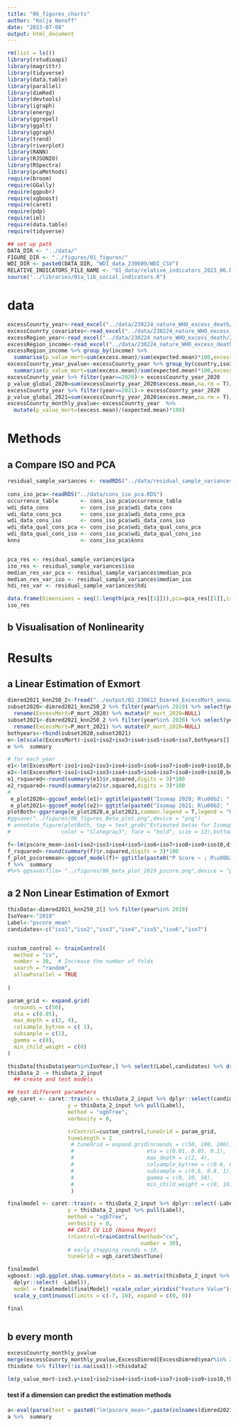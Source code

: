 ```yaml
---
title: "06_figures_charts"
author: "Kolja Nenoff"
date: "2023-07-08"
output: html_document
---
```


```r
rm(list = ls())
library(rstudioapi)
library(magrittr)
library(tidyverse)
library(data.table)
library(parallel)
library(dimRed)
library(devtools)
library(igraph)
library(energy)
library(ggrepel)
library(ggalt)
library(ggraph)
library(trend)
library(riverplot)
library(RANN)
library(RJSONIO)
library(RSpectra)
library(pcaMethods)
require(broom)
require(GGally)
require(ggpubr)
require(xgboost)
require(caret)
require(pdp)
require(iml)
require(data.table)
require(tidyverse)
```
```r
## set up path
DATA_DIR <- "../data/"
FIGURE_DIR <- "../figures/01_figures/"
WDI_DIR <- paste0(DATA_DIR, "WDI_data_230609/WDI_CSV")
RELATIVE_INDICATORS_FILE_NAME <- "01_data/relative_indicators_2023_06.R" # nolint
source("../libraries/01a_lib_social_indicators.R")

```
# data
```r
excessCounrty_year<-read_excel("../data/230224_nature_WHO_excess_death/2022-03-25_covid-19_gem/WHO_COVID_Excess_Deaths_EstimatesByCountry.xlsx",sheet = 2)
excessCounrty_covariates<-read_excel("../data/230224_nature_WHO_excess_death/2022-03-25_covid-19_gem/WHO_COVID_Excess_Deaths_EstimatesByCountry.xlsx",sheet = 3)
excessRegion_year<-read_excel("../data/230224_nature_WHO_excess_death/2022-03-25_covid-19_gem/WHO_COVID_Excess_Deaths_EstimatesByRegion.xlsx",sheet = 2)
excessRegion_income<-read_excel("../data/230224_nature_WHO_excess_death/2022-03-25_covid-19_gem/WHO_COVID_Excess_Deaths_EstimatesByIncome.xlsx",sheet = 2)
excessRegion_income %>% group_by(income) %>% 
  summarise(p_value_mort=sum(excess.mean)/sum(expected.mean)*100,excess_comul=sum(excess.mean))
excessCounrty_year_pvalue<-excessCounrty_year %>% group_by(country,iso3,year) %>% 
  summarise(p_value_mort=sum(excess.mean)/sum(expected.mean)*100,excess_comul=sum(excess.mean))
excessCounrty_year %>% filter(year==2020)-> excessCounrty_year_2020
p_value_global_2020=sum(excessCounrty_year_2020$excess.mean,na.rm = T)/sum(excessCounrty_year_2020$expected.mean,na.rm = T)*100
excessCounrty_year %>% filter(year==2021)-> excessCounrty_year_2020
p_value_global_2021=sum(excessCounrty_year_2020$excess.mean,na.rm = T)/sum(excessCounrty_year_2020$expected.mean,na.rm = T)*100
excessCounrty_monthly_pvalue<-excessCounrty_year  %>% 
  mutate(p_value_mort=(excess.mean)/(expected.mean)*100)
```



#  Methods 
## a Compare ISO and PCA
```r

residual_sample_variances <- readRDS("../data/residual_sample_variances.RDS")
 
cons_iso_pca<-readRDS("../data/cons_iso_pca.RDS")
occurrence_table       <- cons_iso_pca$occurrence_table
wdi_data_cons          <- cons_iso_pca$wdi_data_cons
wdi_data_cons_pca      <- cons_iso_pca$wdi_data_cons_pca
wdi_data_cons_iso      <- cons_iso_pca$wdi_data_cons_iso
wdi_data_qual_cons_pca <- cons_iso_pca$wdi_data_qual_cons_pca
wdi_data_qual_cons_iso <- cons_iso_pca$wdi_data_qual_cons_iso
knns                   <- cons_iso_pca$knns


pca_res <- residual_sample_variances$pca
iso_res <- residual_sample_variances$iso
median_res_var_pca <- residual_sample_variances$median_pca
median_res_var_iso <- residual_sample_variances$median_iso
hdi_res_var <- residual_sample_variances$hdi
```
```r
data.frame(Dimensions = seq(1:length(pca_res[[1]])),pca=pca_res[[1]],iso=iso_res[[1]])
iso_res
```
## b Visualisation of  Nonlinearity

# Results
##  a Linear Estimation of Exmort
```r

dimred2021_knn250_2<-fread("../output/02_230612_Dimred_ExcessMort_annual.csv")
subset2020<-dimred2021_knn250_2 %>% filter(year%in% 2019) %>% select(year,iso1,iso2,iso3,iso4,iso5,iso6,iso7,iso8,iso9,iso10,year,P_mort_2020) %>% 
  rename(ExcessMort=P_mort_2020) %>% mutate(P_mort_2020=NULL)
subset2021<-dimred2021_knn250_2 %>% filter(year%in% 2020) %>% select(year,iso1,iso2,iso3,iso4,iso5,iso6,iso7,iso8,iso9,iso10,year,P_mort_2021) %>% 
  rename(ExcessMort=P_mort_2021) %>% mutate(P_mort_2020=NULL)
bothyears<-rbind(subset2020,subset2021)
e<-lm(scale(ExcessMort)~iso1+iso2+iso3+iso4+iso5+iso6+iso7,bothyears[]) 
e %>%  summary

# for each year
e1<-lm(ExcessMort~iso1+iso2+iso3+iso4+iso5+iso6+iso7+iso8+iso9+iso10,bothyears[] %>% filter(year%in% 2019))
e2<-lm(ExcessMort~iso1+iso2+iso3+iso4+iso5+iso6+iso7+iso8+iso9+iso10,bothyears[] %>% filter(year%in% 2020))
e1_rsquared<-round(summary(e1)$r.squared,digits = 3)*100
e2_rsquared<-round(summary(e2)$r.squared,digits = 3)*100
# 
 e_plot2020<-ggcoef_model(e1)+ ggtitle(paste0("Isomap 2020; R\u00b2: ",e1_rsquared," %"))%>% suppressWarnings()
 e_plot2021<-ggcoef_model(e2)+ ggtitle(paste0("Isomap 2021; R\u00b2: ",e2_rsquared," %")) %>%  suppressWarnings()
plotBoth<-ggarrange(e_plot2020,e_plot2021,common.legend = T,legend = "bottom") %>% suppressWarnings() 
#ggsave("../figures/06_figures_Beta_plot.png",device = "png")
# annotate_figure(plotBoth, top = text_grob("Estimated betas for Isomap 2020 and 2021", 
#                color = "Slategray3", face = "bold", size = 12),bottom = text_grob("asd"))

f<-lm(pscore_mean~iso1+iso2+iso3+iso4+iso5+iso6+iso7+iso8+iso9+iso10,dimred2021_knn250_2[] %>% filter(year%in% 2019))
f_rsquared<-round(summary(f)$r.squared,digits = 3)*100
f_plot_pscoremean<-ggcoef_model(f)+ ggtitle(paste0("P Score ~ ; R\u00b2: ",f_rsquared," %"))%>% suppressWarnings()
f %>%  summary
#%>% ggsave(file= "../figures/06_beta_plot_2019_pscore.png",device = "png",width = 5,height = 7)
```
##  a 2  Non Linear Estimation of Exmort

```r
thisData<-dimred2021_knn250_2[] %>% filter(year%in% 2019)
IsoYear<-"2019"
Label<-"pscore_mean"
candidates<-c("iso1","iso2","iso3","iso4","iso5","iso6","iso7")


custom_control <- trainControl(
  method = "cv",
  number = 30,  # Increase the number of folds
  search = "random",
  allowParallel = TRUE
  
)

param_grid <- expand.grid(
  nrounds = c(50),
  eta = c(0.05),
  max_depth = c(2, 4),
  colsample_bytree = c( 1),
  subsample = c(1),
  gamma = c(0),
  min_child_weight = c(0)
)
```


```r
thisData[thisData$year%in%IsoYear,] %>% select(Label,candidates) %>% drop_na() -> thisData_2
thisData_2 -> thisData_2_input
  ## create and test models

## test different parameters
xgb_caret <- caret::train(x = thisData_2_input %>% dplyr::select(candidates),
                   y = thisData_2_input %>% pull(Label),
                   method = "xgbTree",
                   verbosity = 0,

                   trControl=custom_control,tuneGrid = param_grid,
                   tuneLength = 2
                    # tuneGrid = expand.grid(nrounds = c(50, 100, 200),
                    #                       eta = c(0.01, 0.05, 0.1),
                    #                       max_depth = c(2, 4),
                    #                       colsample_bytree = c(0.6, 0.8, 1),
                    #                       subsample = c(0.6, 0.8, 1),
                    #                       gamma = c(0, 10, 50),
                    #                       min_child_weight = c(0, 10, 30))
                    )

finalmodel <- caret::train(x = thisData_2_input %>% dplyr::select(-Label, ),
                   y = thisData_2_input %>% pull(Label),
                   method = "xgbTree",
                   verbosity = 0,
                   ## CAST CV LLO (Hanna Meyer)
                   trControl=trainControl(method="cv",
                                          number = 30),
                   # early_stopping_rounds = 10,
                   tuneGrid = xgb_caret$bestTune)

```
```r

finalmodel
xgboost::xgb.ggplot.shap.summary(data = as.matrix(thisData_2_input %>% 
  dplyr::select( -Label)),
  model = finalmodel$finalModel) +scale_color_viridis("Feature Value")+ theme_bw() + xlab("Features")+ylab("Shapley value")+theme(legend.position = "bottom") +
  scale_y_continuous(limits = c(-7, 10), expand = c(0, 0))

final
```
```r

```



## b every month
```r
excessCounrty_monthly_pvalue 
merge(excessCounrty_monthly_pvalue,ExcessDimred[ExcessDimred$year%in% 2019,],by.x = "iso3",by.y="Country Code")-> thisdate 
thisdate %>% filter(!is.na(iso1))->thisdata2

lm(p_value_mort~iso3.y+iso1+iso2+iso4+iso5+iso6+iso7+iso8+iso9+iso10,thisdata2 %>% filter(year.x%in% 2020,month %in% 6)) %>%  summary

```
#### test if a dimension can predict the estimation methods

```r
a<-eval(parse(text = paste0("lm(pscore_mean~",paste(colnames(dimred2021_knn250_2)[6:12],collapse = " + "),",dimred2021_knn250_2[] %>% filter(year%in% 2019))")))
a %>%  summary
```

```r

```


